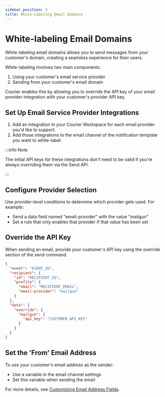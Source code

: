 ```yaml
---
sidebar_position: 3
title: White-Labeling Email Domains
---
```


# White-labeling Email Domains

White-labeling email domains allows you to send messages from your customer's domain, creating a seamless experience for their users. 

White-labeling involves two main components:

1. Using your customer's email service provider
2. Sending from your customer's email domain

Courier enables this by allowing you to override the API key of your email provider integration with your customer's provider API key.

## Set Up Email Service Provider Integrations

1. Add an integration in your Courier Workspace for each email provider you'd like to support.
2. Add those integrations to the email channel of the notification template you want to white-label.

:::info Note

The initial API keys for these integrations don't need to be valid if you're always overriding them via the Send API.

:::

## Configure Provider Selection

Use provider-level conditions to determine which provider gets used. For example:

- Send a data field named "email-provider" with the value "mailgun"
- Set a rule that only enables that provider if that value has been set

## Override the API Key

When sending an email, provide your customer's API key using the override section of the send command.

```json
{
  "event": "EVENT_ID",
  "recipient": {
    "id": "RECIPIENT_ID",
    "profile": {
      "email": "RECIPIENT_EMAIL",
      "email-provider": "mailgun"
    }
  },
  "data": {
    "override": {
      "mailgun": {
        "api_key": "CUSTOMER_API_KEY"
      }
    }
  }
}
```

## Set the 'From' Email Address

To use your customer's email address as the sender:

- Use a variable in the email channel settings
- Set this variable when sending the email

For more details, see [Customizing Email Address Fields](/platform/content/notification-settings/email-fields/).